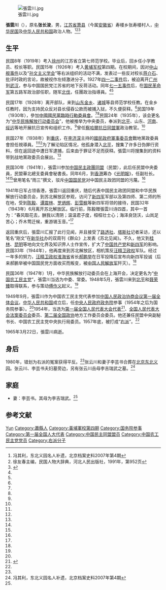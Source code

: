 {{Otheruses|other=名为张云川的其他人物|张云川}}

[[File:張雲川.jpg|thumb]]

'''張雲川'''（{{bd|1904年|3月18日|1965年|3月22日}}），原名'''张长浚'''，男，[[江苏省|江苏省]][[萧县|萧县]]（今属[[安徽省|安徽省]]）寿楼乡张寿楼村人，[[中华民国|中华民国]]及[[中华人民共和国|中华人民共和国]]政治人物。<ref name=fql>冯其利，东北义园名人补遗，北京档案史料2007年第4期</ref><ref name=xu>徐友春主编，民国人物大辞典，河北人民出版社，1991年，第952页</ref><ref name=ahwhw>{{Cite web |url=http://www.ahage.net/jinxiandaimingren/8655.html |title=张云川|work=安徽文化网|date=2008-12-15 |access-date=2015-01-27 |archive-url=https://web.archive.org/web/20160305003551/http://ahage.net/jinxiandaimingren/8655.html |archive-date=2016-03-05 |dead-url=yes }}</ref>

== 生平 ==
民国8年（1919年）考入[[徐州|徐州]]的江苏省立第七师范学校。毕业后，回乡任小学教员、校长等职。民国15年（1926年）考入[[黄埔军校|黄埔军校]]第四期。在校期间，因对[[中山舰事件|中山舰事件]]以及“[[孙文主义学会|孙文主义学会]]”等右派组织的活动不满，发表过一些反对校长[[蒋介石|蒋介石]]、批评时政的言论，故被视作左倾激进分子。1927年[[四一二事件|四一二事件]]后，被迫离开[[广州|广州]]到[[武汉|武汉]]，参与中国国民党江苏省的地下反蒋活动。同年[[七一五事件|七一五事件]]后，在[[国民革命军|国民革命军]]第五路军政治部任职，随军[[北伐|北伐]]，任團政治指導員。<ref name=xu/><ref name=ahwhw/>

民国17年（1928年）离开部队，来到[[山东|山东]][[金乡|金乡]]、[[诸城|诸城]]等县师范学校任教。在金乡任教时，因为支持民众反对县长侵吞公款而被捕入狱，不久便获释。<ref name=ahwhw/>民国19年（1930年），參加[[中國國民黨臨時行動委員會|中國國民黨臨時行動委員會]]。<ref name=xu/><ref name=ahwhw/>民国24年（1935年），该会更名为“[[中华民族解放行动委员会|中华民族解放行动委员会]]”，他被推举为中央委员，奉派到[[北平|北平]]、山东、[[河南|河南]]、[[綏遠省_(中華民國)|绥远]]等地开展抗日宣传和组织工作。<ref name=ahwhw/>曾任[[察哈爾抗日同盟軍|察哈爾抗日同盟軍]]政治教官。<ref name=xu/>

民国27年（1938年）到[[重庆|重庆]]，在[[李济深|李济深]]主持的[[國民政府軍事委员會|國民政府軍事委员會]]戰地黨政委員會担任視導員。<ref name=xu/><ref name=ahwhw/>为了解沦陷区情况，他孤身潜入[[北平|北平]]，搜集了许多日伪罪行资料，但在返回途中遭日军逮捕，后来由于罪证不足而获释。張雲川将搜集到的资料带到战地黨政委员会展出。<ref name=ahwhw/>

民国30年（1941年），張雲川参加[[中国民主政團同盟|中国民主政團同盟]]（民盟），此后任民盟中央委員，民盟華北總支委員會秘書長。同年6月，到[[香港|香港]]筹办《[[光明日报|光明報]]》，任副社长。<ref name=xu/><ref name=ahwhw/>曾用笔名“雨三”撰文，驳斥[[中国国民党|中国国民党]]对中国民主政团同盟的污蔑。<ref name=ahwhw/>

1941年日军占领香港，張雲川返回重庆，随后代表中国民主政团同盟和中华民族解放行动委员会，到苏北解放区参观，访问了[[新四军|新四军]]军部以及第四师、第二师的所在地，受到[[陈毅|陈毅]]、[[谭震林|谭震林]]、[[罗炳辉|罗炳辉]]、[[彭雪枫|彭雪枫]]等新四军将领的接待，民国32年（1943年）6月离开苏北解放区。临行前，陈毅赠張雲川诗四首，其中一首为：“春风取花去，酬我以清阴；温温君子度，桓桓壮士心；海泽良饶沃，山岚足苦心；乔木莺迁候，重游锡玉音。”<ref name=ahwhw/>

返回重庆后，張雲川汇报了此行见闻，并且接受了[[路透社|路透社]]、[[塔斯社|塔斯社]]记者采访，还以笔名“刚文”在[[新华社|新华社]]办的双周刊《群众》上发表《苏北见闻》。不久，他又到[[桂林|桂林]]、[[昆明|昆明]]等地向文化界及知识界人士作宣传，扩大了[[中国共产党|中国共产党]]和[[新四军|新四军]]的影响。民国33年（1944年），他再度来到苏北解放区，相机策反[[汪精卫政权|汪精卫政权]]军队。经过一年多的努力，[[汪精卫政权|汪精卫政权]][[淮海省|淮海省]]省长[[郝鹏举|郝鹏举]]在日军投降后宣布向新四军投诚（后来郝鹏举被中国国民党方面收买而叛变，被[[中国人民解放军|中国人民解放军]]歼灭）。<ref name=ahwhw/>

民国36年（1947年）1月，中华民族解放行动委员会在上海开会，决定更名为“[[中国农工民主党|中国农工民主党]]”，張雲川当选为中委、常委。1948年5月，張雲川来到[[北平|北平]]和[[聂荣臻|聂荣臻]]取得联系，参与策动[[傅作义|傅作义]]起义。<ref name=ahwhw/>

1949年9月，張雲川作为中国农工民主党代表参加[[中国人民政治协商会议第一届全体会议|中国人民政治协商会议第一届全体会议]]。[[中华人民共和国|中华人民共和国]]成立后，任[[中央人民政府政务院|中央人民政府政务院]]参事（1954年之后为国务院参事）。<ref name=ahwhw/>1954年，当选为[[第一届全国人民代表大会代表名单|第一届全国人民代表大会代表]]<ref>{{cite book|author=全国人民代表大会常务委员会办公厅|title=中华人民共和国第一届全国人民代表大会代表名单|year=1955年|publisher=全国人民代表大会常务委员会办公厅|url=http://book.ucdrs.superlib.net/views/specific/2929/bookDetail.jsp?dxNumber=000005772167&d=546843D0AE2464CD1C95896344A85614&fenlei=04070402|access-date=2015-01-26|archive-date=2019-01-24|archive-url=https://web.archive.org/web/20190124105450/http://book.ucdrs.superlib.net/views/specific/2929/bookDetail.jsp?dxNumber=000005772167&d=546843D0AE2464CD1C95896344A85614&fenlei=04070402|dead-url=no}}</ref>、[[全国人民代表大会法案委员会|全国人民代表大会法案委员会]]委员、[[第二届全国政协|第二届全国政协]]地方工作委员会委员。他还兼任民盟中央副秘书长、中国农工民主党中央执行局委员。1957年底，被打成“[[右派|右派]]”。<ref name=ahwhw/>

1965年3月22日，張雲川病逝。

== 身后 ==
1980年，错划为右派的冤案获得平反。<ref name=ahwhw/>张云川和妻子李芸书合葬在[[北京|北京]][[东北义园|东北义园]]。张云川、李芸书夫妇墓旁边，另有张云川岳母李吉瑞武之墓。<ref name=fql>冯其利，东北义园名人补遗，北京档案史料2007年第4期</ref>

== 家庭 ==
* 妻：李芸书。其母为李吉瑞武。<ref name=fql/>

== 参考文献 ==
{{reflist}}

{{国务院参事}}
{{Navboxes
| title  = 张云川在[[中国农工民主党|中国农工民主党]]的职务
| list1  =
{{中华民族解放行动委员会中央临时执行委员会}}
{{中国农工民主党第四届中央执行委员会}}
{{中国农工民主党第五届中央执行委员会}}
{{中国农工民主党第六届中央委员会}}
}}
{{Navboxes
| title  = 张云川在[[中国民主同盟|中国民主同盟]]的职务
| list1  =
{{中国民主同盟中央执行委员会}}
}}

{{Authority control}}
{{DEFAULTSORT:Zhang张}}
[[Category:張姓|Yun]]
[[Category:蕭縣人|Category:蕭縣人]]
[[Category:黃埔軍校第四期|Category:黃埔軍校第四期]]
[[Category:国务院参事|Category:国务院参事]]
[[Category:第一届全国人大代表|Category:第一届全国人大代表]]
[[Category:中国民主同盟盟员|Category:中国民主同盟盟员]]
[[Category:中国农工民主党党员|Category:中国农工民主党党员]]
[[Category:右派分子|Category:右派分子]]